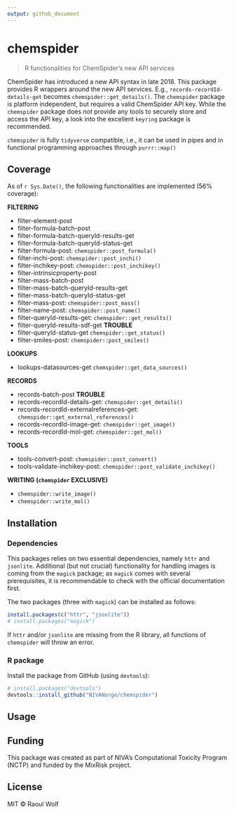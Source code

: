 ```yaml
---
output: github_document
---
```


<!-- README.md is generated from README.Rmd. Please edit that file -->

# chemspider

> R functionalities for ChemSpider's new API services

ChemSpider has introduced a new API syntax in late 2018. This package provides R wrappers around the new API services. E.g., `records-recordId-details-get` becomes `chemspider::get_details()`. The `chemspider` package is platform independent, but requires a valid ChemSpider API key. While the `chemspider` package does *not* provide any tools to securely store and access the API key, a look into the excellent `keyring` package is recommended. 

`chemspider` is fully `tidyverse` compatible, i.e., it can be used in pipes and in functional programming approaches through `purrr::map()`

## Coverage

As of `r Sys.Date()`, the following functionalities are implemented (56% coverage):

**FILTERING**

* filter-element-post
* filter-formula-batch-post
* filter-formula-batch-queryId-results-get
* filter-formula-batch-queryId-status-get
* filter-formula-post: `chemspider::post_formula()`
* filter-inchi-post: `chemspider::post_inchi()`
* filter-inchikey-post: `chemspider::post_inchikey()`
* filter-intrinsicproperty-post
* filter-mass-batch-post
* filter-mass-batch-queryId-results-get
* filter-mass-batch-queryId-status-get
* filter-mass-post: `chemspider::post_mass()`
* filter-name-post: `chemspider::post_name()`
* filter-queryId-results-get: `chemspider::get_results()`
* filter-queryId-results-sdf-get **TROUBLE**
* filter-queryId-status-get `chemspider::get_status()`
* filter-smiles-post: `chemspider::post_smiles()`

**LOOKUPS**

* lookups-datasources-get `chemspider::get_data_sources()`

**RECORDS**

* records-batch-post **TROUBLE**
* records-recordId-details-get: `chemspider::get_details()`
* records-recordId-externalreferences-get: `chemspider::get_external_references()`
* records-recordId-image-get: `chemspider::get_image()`
* records-recordId-mol-get: `chemspider::get_mol()`

**TOOLS**

* tools-convert-post: `chemspider::post_convert()`
* tools-validate-inchikey-post: `chemspider::post_validate_inchikey()`

**WRITING (`chemspider` EXCLUSIVE)**

* `chemspider::write_image()`
* `chemspider::write_mol()`

## Installation

### Dependencies

This packages relies on two essential dependencies, namely `httr` and `jsonlite`. Additional (but not crucial) functionality for handling images is coming from the `magick` package; as `magick` comes with several prerequisites, it is recommendable to check with the official documentation first. 

The two packages (three with `magick`) can be installed as follows:

```r
install.packages(c("httr", "jsonlite"))
# install.packages("magick")
```

If `httr` and/or `jsonlite` are missing from the R library, all functions of `chemspider` will throw an error.

### R package

Install the package from GitHub (using `devtools`):

```r
# install.packages("devtools")
devtools::install_github("NIVANorge/chemspider")
```


## Usage

## Funding

This package was created as part of NIVA's Computational Toxicity Program (NCTP) and funded by the MixRisk project.

## License

MIT © Raoul Wolf
